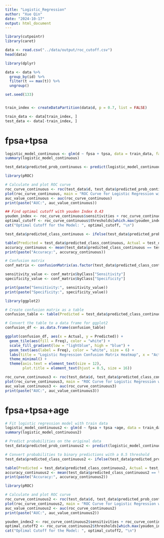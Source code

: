 ```yaml
---
title: "Logistic_Regression"
author: "Xue Qin"
date: "2024-10-17"
output: html_document
---
```


```r
library(cutpointr)
library(caret)
```

```r
data <- read.csv("../data/output/roc_cutoff.csv")
head(data)
```
```r
library(dplyr)

data <- data %>%
  group_by(id) %>%
  filter(t == max(t)) %>%
  ungroup()

```

```r
set.seed(133)


train_index <- createDataPartition(data$d, p = 0.7, list = FALSE)

train_data <- data[train_index, ]
test_data <- data[-train_index, ]

```

# fpsa+tpsa
```r

logistic_model_continuous <- glm(d ~ fpsa + tpsa, data = train_data, family = binomial)
summary(logistic_model_continuous)

```
```r

test_data$predicted_prob_continuous <- predict(logistic_model_continuous, newdata = test_data,type = "response")

```

```r
library(pROC)

# Calculate and plot ROC curve
roc_curve_continuous <- roc(test_data$d, test_data$predicted_prob_continuous)
plot(roc_curve_continuous, main = "ROC Curve for Logistic Regression with Continuous Predictors",legacy.axes = TRUE)
auc_value_continuous <- auc(roc_curve_continuous)
print(paste("AUC:", auc_value_continuous))
```



```r
## Find optimal cutoff with youden Index 0.43
youden_index <- roc_curve_continuous$sensitivities + roc_curve_continuous$specificities - 1
optimal_cutoff <- roc_curve_continuous$thresholds[which.max(youden_index)]
cat("Optimal Cutoff for the Model: ", optimal_cutoff, "\n")
```

```r

test_data$predicted_class_continuous <- ifelse(test_data$predicted_prob_continuous >= 0.4379, 1, 0)
```


```r
table(Predicted = test_data$predicted_class_continuous, Actual = test_data$d)
accuracy_continuous <- mean(test_data$predicted_class_continuous == test_data$d)
print(paste("Accuracy:", accuracy_continuous))
```


```r
# Confusion matrix
conf_matrix <- confusionMatrix(as.factor(test_data$predicted_class_continuous), as.factor(test_data$d))

sensitivity_value <- conf_matrix$byClass["Sensitivity"]
specificity_value <- conf_matrix$byClass["Specificity"]

print(paste("Sensitivity:", sensitivity_value))
print(paste("Specificity:", specificity_value))
```

```r
library(ggplot2)

# Create confusion matrix as a table
confusion_table <- table(Predicted = test_data$predicted_class_continuous, Actual = test_data$d)

# Convert the table to a data frame for ggplot2
confusion_df <- as.data.frame(confusion_table)

ggplot(confusion_df, aes(x = Actual, y = Predicted)) +
  geom_tile(aes(fill = Freq), color = "white") +        
  scale_fill_gradient(low = "lightblue", high = "blue") +  
  geom_text(aes(label = Freq), color = "white", size = 6) +
  labs(title = "Logistic Regression Confusion Matrix Heatmap", x = "Actual", y = "Predicted") +
  theme_minimal() +                                   
  theme(axis.text = element_text(size = 12),      
        plot.title = element_text(hjust = 0.5, size = 16)) 

```

```r
roc_curve_continuous3 <- roc(test_data$d, test_data$predicted_class_continuous)
plot(roc_curve_continuous3, main = "ROC Curve for Logistic Regression with Continuous Predictors",legacy.axes = TRUE)
auc_value_continuous3 <- auc(roc_curve_continuous3)
print(paste("AUC:", auc_value_continuous3))
```



# fpsa+tpsa+age
```r
# Fit logistic regression model with train data
logistic_model_continuous2 <- glm(d ~ fpsa + tpsa +age, data = train_data, family = binomial)
summary(logistic_model_continuous2)

```
```r
# Predict probabilities on the original data
test_data$predicted_prob_continuous2 <- predict(logistic_model_continuous2, newdata = test_data,type = "response")

# Convert probabilities to binary predictions with a 0.5 threshold
test_data$predicted_class_continuous2 <- ifelse(test_data$predicted_prob_continuous2 >= 0.45508, 1, 0)

```

```r
table(Predicted = test_data$predicted_class_continuous2, Actual = test_data$d)
accuracy_continuous2 <- mean(test_data$predicted_class_continuous2 == test_data$d)
print(paste("Accuracy:", accuracy_continuous2))
```


```r
library(pROC)

# Calculate and plot ROC curve
roc_curve_continuous2 <- roc(test_data$d, test_data$predicted_prob_continuous2)
plot(roc_curve_continuous2, main = "ROC Curve for Logistic Regression with Continuous Predictors")
auc_value_continuous2 <- auc(roc_curve_continuous2)
print(paste("AUC:", auc_value_continuous2))
```
```r
youden_index2 <- roc_curve_continuous2$sensitivities + roc_curve_continuous2$specificities - 1
optimal_cutoff2 <- roc_curve_continuous2$thresholds[which.max(youden_index2)]
cat("Optimal Cutoff for the Model: ", optimal_cutoff2, "\n")
```

